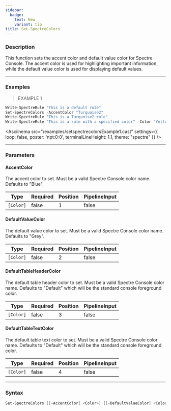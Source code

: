 ```yaml
---
sidebar:
  badge:
    text: New
    variant: tip
title: Set-SpectreColors
---
```





### Description

This function sets the accent color and default value color for Spectre Console. The accent color is used for highlighting important information, while the default value color is used for displaying default values.

---

### Examples
> EXAMPLE 1

```powershell
Write-SpectreRule "This is a default rule"
Set-SpectreColors -AccentColor "Turquoise2"
Write-SpectreRule "This is a Turquoise2 rule"
Write-SpectreRule "This is a rule with a specified color" -Color "Yellow"
```
<Asciinema
    src="/examples/setspectrecolorsExample1.cast"
    settings={{
        loop: false,
        poster: 'npt:0:0',
        terminalLineHeight: 1.1,
        theme: "spectre"
    }}
/>

---

### Parameters
#### **AccentColor**
The accent color to set. Must be a valid Spectre Console color name. Defaults to "Blue".

|Type     |Required|Position|PipelineInput|
|---------|--------|--------|-------------|
|`[Color]`|false   |1       |false        |

#### **DefaultValueColor**
The default value color to set. Must be a valid Spectre Console color name. Defaults to "Grey".

|Type     |Required|Position|PipelineInput|
|---------|--------|--------|-------------|
|`[Color]`|false   |2       |false        |

#### **DefaultTableHeaderColor**
The default table header color to set. Must be a valid Spectre Console color name. Defaults to "Default" which will be the standard console foreground color.

|Type     |Required|Position|PipelineInput|
|---------|--------|--------|-------------|
|`[Color]`|false   |3       |false        |

#### **DefaultTableTextColor**
The default table text color to set. Must be a valid Spectre Console color name. Defaults to "Default" which will be the standard console foreground color.

|Type     |Required|Position|PipelineInput|
|---------|--------|--------|-------------|
|`[Color]`|false   |4       |false        |

---

### Syntax
```powershell
Set-SpectreColors [[-AccentColor] <Color>] [[-DefaultValueColor] <Color>] [[-DefaultTableHeaderColor] <Color>] [[-DefaultTableTextColor] <Color>] [<CommonParameters>]
```
